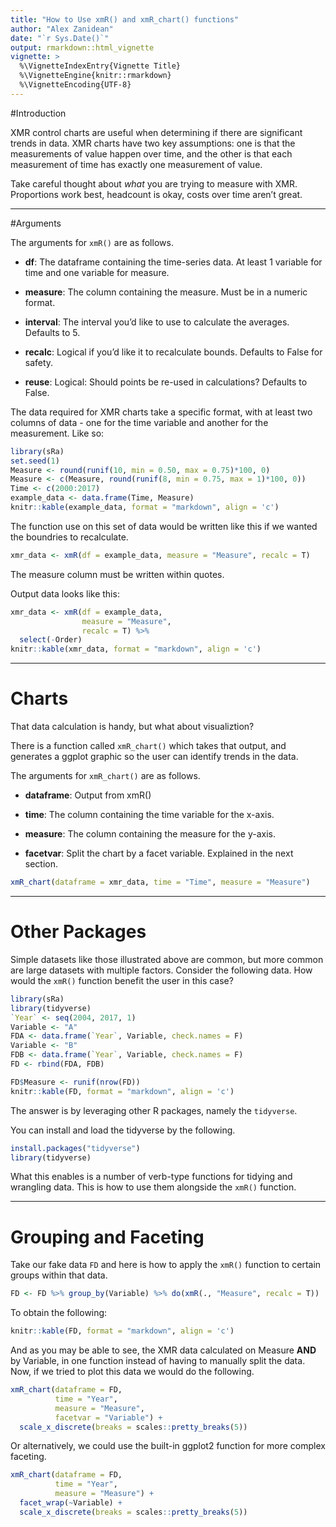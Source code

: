 ```yaml
---
title: "How to Use xmR() and xmR_chart() functions"
author: "Alex Zanidean"
date: "`r Sys.Date()`"
output: rmarkdown::html_vignette
vignette: >
  %\VignetteIndexEntry{Vignette Title}
  %\VignetteEngine{knitr::rmarkdown}
  %\VignetteEncoding{UTF-8}
---
```


#Introduction

XMR control charts are useful when determining if there are significant trends in data. XMR charts have two key assumptions: one is that the measurements of value happen over time, and the other is that each measurement of time has exactly one measurement of value. 


Take careful thought about *what* you are trying to measure with XMR. Proportions work best, headcount is okay, costs over time aren't great.

-------

#Arguments

The arguments for `xmR()` are as follows. 

- **df**: The dataframe containing the time-series data. At least 1 variable for time and one variable for measure.

- **measure**: The column containing the measure. Must be in a numeric format.

- **interval**: The interval you'd like to use to calculate the averages. Defaults to 5.

- **recalc**: Logical if you'd like it to recalculate bounds. Defaults to False for safety.

- **reuse**: Logical: Should points be re-used in calculations? Defaults to False.


The data required for XMR charts take a specific format, with at least two columns of data - one for the time variable and another for the measurement. Like so:

```r
library(sRa)
set.seed(1)
Measure <- round(runif(10, min = 0.50, max = 0.75)*100, 0)
Measure <- c(Measure, round(runif(8, min = 0.75, max = 1)*100, 0))
Time <- c(2000:2017) 
example_data <- data.frame(Time, Measure)
knitr::kable(example_data, format = "markdown", align = 'c')
```

The function use on this set of data would be written like this if we wanted the boundries to recalculate. 

```r
xmr_data <- xmR(df = example_data, measure = "Measure", recalc = T)
```

The measure column must be written within quotes. 

Output data looks like this:
```r
xmr_data <- xmR(df = example_data, 
                measure = "Measure", 
                recalc = T) %>% 
  select(-Order)
knitr::kable(xmr_data, format = "markdown", align = 'c')
```
-------

# Charts

That data calculation is handy, but what about visualiztion?

There is a function called `xmR_chart()` which takes that output, and generates a ggplot graphic so the user can identify trends in the data. 

The arguments for `xmR_chart()` are as follows. 

- **dataframe**: Output from xmR()

- **time**: The column containing the time variable for the x-axis.

- **measure**: The column containing the measure for the y-axis. 

- **facetvar**: Split the chart by a facet variable. Explained in the next section.


```r
xmR_chart(dataframe = xmr_data, time = "Time", measure = "Measure")
```

-------

# Other Packages

Simple datasets like those illustrated above are common, but more common are large datasets with multiple factors. Consider the following data. How would the `xmR()` function benefit the user in this case? 

```r
library(sRa)
library(tidyverse)
`Year` <- seq(2004, 2017, 1)
Variable <- "A"
FDA <- data.frame(`Year`, Variable, check.names = F)
Variable <- "B"
FDB <- data.frame(`Year`, Variable, check.names = F)
FD <- rbind(FDA, FDB)

FD$Measure <- runif(nrow(FD))
knitr::kable(FD, format = "markdown", align = 'c')
```

The answer is by leveraging other R packages, namely the `tidyverse`. 

You can install and load the tidyverse by the following. 

```r
install.packages("tidyverse")
library(tidyverse)
```

What this enables is a number of verb-type functions for tidying and wrangling data. This is how to use them alongside the `xmR()` function. 


-------

# Grouping and Faceting

Take our fake data `FD` and here is how to apply the `xmR()` function to certain groups within that data. 

```r
FD <- FD %>% group_by(Variable) %>% do(xmR(., "Measure", recalc = T))
```

To obtain the following:

```r
knitr::kable(FD, format = "markdown", align = 'c')
```

And as you may be able to see, the XMR data calculated on Measure **AND** by Variable, in one function instead of having to manually split the data. Now, if we tried to plot this data we would do the following. 


```r
xmR_chart(dataframe = FD, 
          time = "Year", 
          measure = "Measure", 
          facetvar = "Variable") + 
  scale_x_discrete(breaks = scales::pretty_breaks(5))
```

Or alternatively, we could use the built-in ggplot2 function for more complex faceting.

```r
xmR_chart(dataframe = FD, 
          time = "Year", 
          measure = "Measure") + 
  facet_wrap(~Variable) + 
  scale_x_discrete(breaks = scales::pretty_breaks(5))
```
